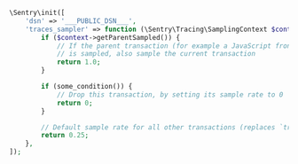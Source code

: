 <SignInNote />

```php
\Sentry\init([
    'dsn' => '___PUBLIC_DSN___',
    'traces_sampler' => function (\Sentry\Tracing\SamplingContext $context): float {
        if ($context->getParentSampled()) {
            // If the parent transaction (for example a JavaScript front-end)
            // is sampled, also sample the current transaction
            return 1.0;
        }

        if (some_condition()) {
            // Drop this transaction, by setting its sample rate to 0
            return 0;
        }

        // Default sample rate for all other transactions (replaces `traces_sample_rate`)
        return 0.25;
    },
]);
```
